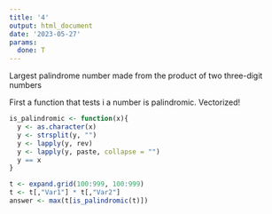 ```yaml
---
title: '4'
output: html_document
date: '2023-05-27'
params:
  done: T
---
```



Largest palindrome number made from the product of two three-digit numbers

First a function that tests i a number is palindromic. Vectorized!

```r
is_palindromic <- function(x){
  y <- as.character(x)
  y <- strsplit(y, "")
  y <- lapply(y, rev)
  y <- lapply(y, paste, collapse = "")
  y == x
}
```


```r
t <- expand.grid(100:999, 100:999)
t <- t[,"Var1"] * t[,"Var2"]
answer <- max(t[is_palindromic(t)])
```




